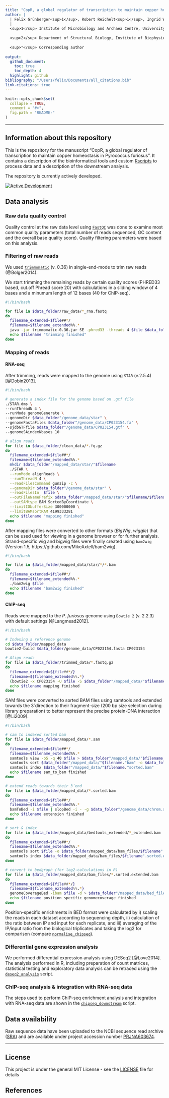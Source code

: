 ```yaml
---
title: "CopR, a global regulator of transcription to maintain copper homeostasis in Pyrococcus furiosus"
author: |
  | Felix Grünberger<sup>1</sup>, Robert Reichelt<sup>1</sup>, Ingrid Waege<sup>1</sup>, Verena Niedermaier<sup>1</sup>, Korbinian Bronner<sup>1</sup>, Korbinian Bronner<sup>1</sup>, Marcell Kaljanac<sup>2</sup>, Nina Weber<sup>1</sup>, Zubeir El Ahmad<sup>1</sup>, Lena Knauss<sup>1</sup>, Gregor Madej<sup>2</sup>, Christine Ziegler<sup>2</sup>, Dina Grohmann<sup>1</sup>, Winfried Hausner<sup>1°</sup>
  | 
  <sup>1</sup> Institute of Microbiology and Archaea Centre, University of Regensburg, Universitätsstraße 31, 93053 Regensburg, Germany 
  
  <sup>2</sup> Department of Structural Biology, Institute of Biophysics and Physical Biochemistry, University of Regensburg, Universitätsstraße 31, 93053 Regensburg, Germany  
  
  <sup>°</sup> Corresponding author   
  
output:
  github_document:
    toc: true
    toc_depth: 4
  highlight: github
bibliography: "/Users/felix/Documents/all_citations.bib"
link-citations: true
---
```


<!-- README.md is generated from README.Rmd. Please edit that file -->


```r
knitr::opts_chunk$set(
  collapse = TRUE,
  comment = "#>",
  fig.path = "README-"
)
```

*********  
## Information about this repository  
  
This is the repository for the manuscript "CopR, a global regulator of transcription to maintain copper homeostasis in Pyrococcus furiosus". It contains a description of the bioinformatical tools and custom [Rscripts](Rscripts) to process data and a description of the downstream analysis.

The repository is currently actively developed.  

[![Active Development](https://img.shields.io/badge/Maintenance%20Level-Actively%20Developed-brightgreen.svg)](https://gist.github.com/cheerfulstoic/d107229326a01ff0f333a1d3476e068d)

## Data analysis  

### Raw data quality control 
Quality control at the raw data level using <a target="_blank" href="https://www.bioinformatics.babraham.ac.uk/projects/fastqc/">`FastQC`</a> was done to examine most common quality parameters (total number of reads sequenced, GC content and the overall base quality score). Quality filtering parameters were based on this analysis.    

### Filtering of raw reads 
We used <a href = "http://www.usadellab.org/cms/?page=trimmomatic">`trimmomatic`</a> (v. 0.36) in single-end-mode to trim raw reads (@Bolger2014). 

We start trimming the remaining reads by certain quality scores (PHRED33 based, cut.off Phread score 20) with calculations in a sliding window of 4 bases and a minumum length of 12 bases (40 for ChIP-seq).  

```bash
#!/bin/bash

for file in $data_folder/raw_data/*_rna.fastq
do 
  filename_extended=$file##*/
  filename=$filename_extended%%.*
  java -jar trimmomatic-0.36.jar SE -phred33 -threads 4 $file $data_folder"/clean_data/"$filename"_trimmed.fq.gz" LEADING:20 TRAILING:20 SLIDINGWINDOW:4:20 MINLEN:12
  echo $filename "trimming finished"
done
```

### Mapping of reads  
#### RNA-seq
After trimming, reads were mapped to the genome using `STAR` (v.2.5.4) [@Dobin2013]. 


```bash
#!/bin/bash

# generate a index file for the genome based on .gtf file
./STAR.dms \
--runThreadN 4 \
--runMode genomeGenerate \
--genomeDir $data_folder"/genome_data/star" \
--genomeFastaFiles $data_folder"/genome_data/CP023154.fa" \
--sjdbGTFfile $data_folder"/genome_data/CP023154.gtf" \
--genomeSAindexNbases 10 

# align reads
for file in $data_folder/clean_data/*.fq.gz
do 
  filename_extended=$file##*/
  filename=$filename_extended%%.*
  mkdir $data_folder"/mapped_data/star/"$filename
  ./STAR \
  --runMode alignReads \
  --runThreadN 4 \
  --readFilesCommand gunzip -c \
  --genomeDir $data_folder"/genome_data/star" \
  --readFilesIn  $file \
  --outFileNamePrefix $data_folder"/mapped_data/star/"$filename/$filename"_" \
  --outSAMtype BAM SortedByCoordinate \
  --limitIObufferSize 300000000 \
  --limitBAMsortRAM 4199333281 
  echo $filename "mapping finished" 
done
```

After mapping files were converted to other formats (*BigWig*, *wiggle*) that can be used used for viewing in a genome browser or for further analysis.  
Strand-specific wig and bigwig files were finally created using `bam2wig` (Version 1.5, https://github.com/MikeAxtell/bam2wig). 


```bash
#!/bin/bash

for file in $data_folder/mapped_data/star/*/*.bam
do 
  filename_extended=$file##*/
  filename=$filename_extended%%.*
  ./bam2wig $file
  echo $filename "bam2wig finished" 
done
```

#### ChIP-seq   
Reads were mapped to the *P. furiosus* genome using `Bowtie 2` (v. 2.2.3) with default settings [@Langmead2012].   

```bash
#!/bin/bash

# Indexing a reference genome
cd $data_folder/mapped_data
bowtie2-build $data_folder/genome_data/CP023154.fasta CP023154

# Align reads
for file in $data_folder/trimmed_data/*.fastq.gz
do 
  filename_extended=${file##*/}
  filename=${filename_extended%%.*}  
  (bowtie2 -x CP023154 -U $file -S $data_folder"/mapped_data/"$filename".sam") 2>$data_folder"/mapped_data/"$filename".sam".log
  echo $filename mapping finished
done
```

SAM files were converted to sorted BAM files using samtools and extended towards the 3´direction to their fragment-size (200 bp size selection during library preparation) to better represent the precise protein-DNA interaction [@Li2009].   

```bash
#!/bin/bash

# sam to indexed sorted bam
for file in $data_folder/mapped_data/*.sam
do 
  filename_extended=$file##*/
  filename=$filename_extended%%.*
  samtools view -bS -q 40 $file > $data_folder"/mapped_data/"$filename."bam"
  samtools sort $data_folder"/mapped_data/"$filename."bam" -o $data_folder"/mapped_data/"$filename."sorted.bam"
  samtools index $data_folder"/mapped_data/"$filename."sorted.bam"
  echo $filename sam_to_bam finished
done

# extend reads towards their 3´end
for file in $data_folder/mapped_data/*.sorted.bam
do 
  filename_extended=$file##*/
  filename=$filename_extended%%.*
  bamToBed -i $file | slopBed -i - -g $data_folder"/genome_data/chrom.sizes.txt" -s -r 150 -l 0 | bedToBam -i - -g $data_folder"/genome_data/chrom.sizes.txt" > $data_folder"/mapped_data/bedtools_extended/"$filename"_extended.bam"
  echo $filename extension finished
done

# sort & index
for file in $data_folder/mapped_data/bedtools_extended/*_extended.bam
do 
  filename_extended=$file##*/
  filename=$filename_extended%%.*
  samtools sort $file -o $data_folder/mapped_data/bam_files/$filename".sorted.extended.bam"
  samtools index $data_folder/mapped_data/bam_files/$filename".sorted.extended.bam"
done

# convert to bedgraph (for log2-calculations in R)
for file in $data_folder/mapped_data/bam_files/*.sorted.extended.bam
do 
  filename_extended=${file##*/}
  filename=${filename_extended%%.*}
  genomeCoverageBed -ibam $file -d > $data_folder"/mapped_data/bed_files/"$filename".sorted.extended.position.bedgraph"
  echo $filename position specific genomecoverage finished
done
```

Position-specific enrichments in BED format were calculated by i) scaling the reads in each dataset according to sequencing depth, ii) calculation of the ratio between IP and input for each replicate, and iii) averaging of the IP/input ratio from the biological triplicates and taking the log2 for comparison (compare [`normalise_chipseq`](Rscripts/normalise_chipseq.R)).   

### Differential gene expression analysis  
We performed differential expression analysis using DESeq2 [@Love2014]. The analysis performed in R, including preparation of count matrices, statistical testing and exploratory data analysis can be retraced using the [`deseq2_analysis`](Rscripts/deseq2_analysis.R) script.   

### ChIP-seq analysis & integration with RNA-seq data  
The steps used to perform ChIP-seq enrichment analysis and integration with RNA-seq data are shown in the [`chipseq_downstream`](Rscripts/chipseq_downstream.R) script.  

## Data availability  
Raw sequence data have been uploaded to the NCBI sequence read archive (<a href="https://www.ncbi.nlm.nih.gov/sra">SRA</a>) and are available under project accession number <a href="https://www.ncbi.nlm.nih.gov/bioproject/PRJNA603674">PRJNA603674</a>.


*********  
## License  
This project is under the general MIT License - see the [LICENSE](LICENSE) file for details

## References  


